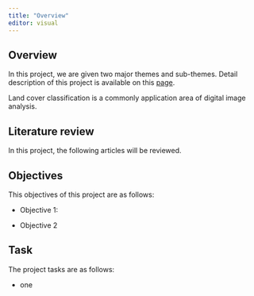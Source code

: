 ```yaml
---
title: "Overview"
editor: visual
---
```


## Overview

In this project, we are given two major themes and sub-themes. Detail description of this project is available on this [page](https://smt201-ay2022-23t1.netlify.app/gisproject).

Land cover classification is a commonly application area of digital image analysis.

## Literature review

In this project, the following articles will be reviewed.

## Objectives 

This objectives of this project are as follows:

-   Objective 1:

-   Objective 2

## Task

The project tasks are as follows:

-   one
